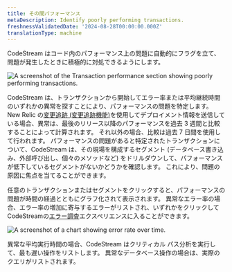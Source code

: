 ```yaml
---
title: その間パフォーマンス
metaDescription: Identify poorly performing transactions.
freshnessValidatedDate: '2024-08-28T00:00:00.000Z'
translationType: machine
---
```


CodeStream はコード内のパフォーマンス上の問題に自動的にフラグを立て、問題が発生したときに積極的に対処できるようにします。

<img title="Transaction performance section showing poorly performing transactions" alt="A screenshot of the Transaction performance section showing poorly performing transactions." src="/images/codestream_screenshot-crop_code-level-anomalies.webp" />

CodeStream は、トランザクションから開始してエラー率または平均継続時間のいずれかの異常を探すことにより、パフォーマンスの問題を特定します。 New Relic の[変更追跡 (変更追跡機能)](/docs/change-tracking/change-tracking-introduction/)を使用してデプロイメント情報を送信している場合、異常は、最後のリリース以降のパフォーマンスを過去 3 週間と比較することによって計算されます。 それ以外の場合、比較は過去 7 日間を使用して行われます。 パフォーマンスの問題があると特定されたトランザクションについて、CodeStream は、その現場を構成するセグメント (データベース書き込み、外部呼び出し、個々のメソッドなど) をドリルダウンして、パフォーマンスが低下しているセグメントがないかどうかを確認します。 これにより、問題の原因に焦点を当てることができます。

任意のトランザクションまたはセグメントをクリックすると、パフォーマンスの問題が時間の経過とともにグラフ化されて表示されます。 異常なエラー率の場合、エラー率の増加に寄与するエラーがリストされ、いずれかをクリックしてCodeStreamの[エラー調査](/docs/codestream/observability/error-investigation)エクスペリエンスに入ることができます。

<img title="Chart of anomalous error rate over time" alt="A screenshot of a chart showing error rate over time." src="/images/codestream_screenshot-crop_anomalous-errorrate.webp" />

異常な平均実行時間の場合、CodeStream はクリティカル パス分析を実行して、最も遅い操作をリストします。 異常なデータベース操作の場合は、実際のクエリがリストされます。